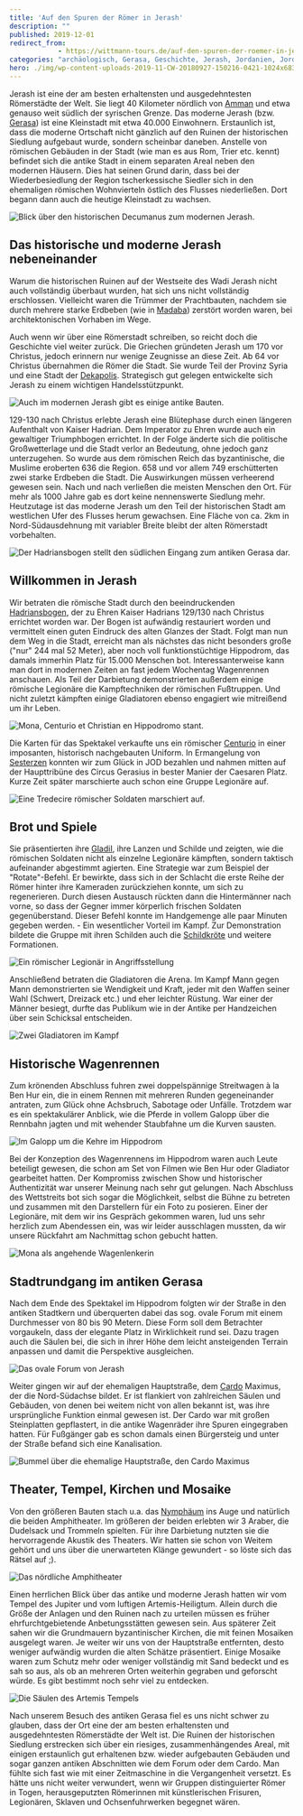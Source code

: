 ```yaml
---
title: 'Auf den Spuren der Römer in Jerash'
description: ""
published: 2019-12-01
redirect_from: 
            - https://wittmann-tours.de/auf-den-spuren-der-roemer-in-jerash/
categories: "archäologisch, Gerasa, Geschichte, Jerash, Jordanien, Jordanien, Pferde, Römer, römisch, Wagenrennen"
hero: ./img/wp-content-uploads-2019-11-CW-20180927-150216-0421-1024x683.jpg
---
```

Jerash ist eine der am besten erhaltensten und ausgedehntesten Römerstädte der Welt. Sie liegt 40 Kilometer nördlich von [Amman](http://wittmann-tours.de/erste-eindruecke-aus-jordanien-in-amman) und etwa genauso weit südlich der syrischen Grenze. Das moderne Jerash (bzw. [Gerasa](https://de.wikipedia.org/wiki/Gerasa)) ist eine Kleinstadt mit etwa 40.000 Einwohnern. Erstaunlich ist, dass die moderne Ortschaft nicht gänzlich auf den Ruinen der historischen Siedlung aufgebaut wurde, sondern scheinbar daneben. Anstelle von römischen Gebäuden in der Stadt (wie man es aus Rom, Trier etc. kennt) befindet sich die antike Stadt in einem separaten Areal neben den modernen Häusern. Dies hat seinen Grund darin, dass bei der Wiederbesiedlung der Region tscherkessische Siedler sich in den ehemaligen römischen Wohnvierteln östlich des Flusses niederließen. Dort begann dann auch die heutige Kleinstadt zu wachsen.

![Blick über den historischen Decumanus zum modernen Jerash.](./img/wp-content-uploads-2019-11-CW-20180927-150216-0421-1024x683.jpg)

<!--more-->

## Das historische und moderne Jerash nebeneinander

Warum die historischen Ruinen auf der Westseite des Wadi Jerash nicht auch vollständig überbaut wurden, hat sich uns nicht vollständig erschlossen. Vielleicht waren die Trümmer der Prachtbauten, nachdem sie durch mehrere starke Erdbeben (wie in [Madaba](http://wittmann-tours.de/die-filigranen-mosaike-von-madaba)) zerstört worden waren, bei architektonischen Vorhaben im Wege.

Auch wenn wir über eine Römerstadt schreiben, so reicht doch die Geschichte viel weiter zurück. Die Griechen gründeten Jerash um 170 vor Christus, jedoch erinnern nur wenige Zeugnisse an diese Zeit. Ab 64 vor Christus übernahmen die Römer die Stadt. Sie wurde Teil der Provinz Syria und eine Stadt der [Dekapolis](https://de.wikipedia.org/wiki/Dekapolis). Strategisch gut gelegen entwickelte sich Jerash zu einem wichtigen Handelsstützpunkt.

![Auch im modernen Jerash gibt es einige antike Bauten.](./img/wp-content-uploads-2019-11-CW-20180927-104106-0376-1024x683.jpg)

129-130 nach Christus erlebte Jerash eine Blütephase durch einen längeren Aufenthalt von Kaiser Hadrian. Dem Imperator zu Ehren wurde auch ein gewaltiger Triumphbogen errichtet. In der Folge änderte sich die politische Großwetterlage und die Stadt verlor an Bedeutung, ohne jedoch ganz unterzugehen. So wurde aus dem römischen Reich das byzantinische, die Muslime eroberten 636 die Region. 658 und vor allem 749 erschütterten zwei starke Erdbeben die Stadt. Die Auswirkungen müssen verheerend gewesen sein. Nach und nach verließen die meisten Menschen den Ort. Für mehr als 1000 Jahre gab es dort keine nennenswerte Siedlung mehr. Heutzutage ist das moderne Jerash um den Teil der historischen Stadt am westlichen Ufer des Flusses herum gewachsen. Eine Fläche von ca. 2km in Nord-Südausdehnung mit variabler Breite bleibt der alten Römerstadt vorbehalten.

![Der Hadriansbogen stellt den südlichen Eingang zum antiken Gerasa dar.](./img/wp-content-uploads-2019-11-CW-20180927-093101-3024-1024x683.jpg)

## Willkommen in Jerash

Wir betraten die römische Stadt durch den beeindruckenden [Hadriansbogen](<https://de.wikipedia.org/wiki/Hadriansbogen_(Gerasa)>), der zu Ehren Kaiser Hadrians 129/130 nach Christus errichtet worden war. Der Bogen ist aufwändig restauriert worden und vermittelt einen guten Eindruck des alten Glanzes der Stadt. Folgt man nun dem Weg in die Stadt, erreicht man als nächstes das nicht besonders große ("nur" 244 mal 52 Meter), aber noch voll funktionstüchtige Hippodrom, das damals immerhin Platz für 15.000 Menschen bot. Interessanterweise kann man dort in modernen Zeiten an fast jedem Wochentag Wagenrennen anschauen. Als Teil der Darbietung demonstrierten außerdem einige römische Legionäre die Kampftechniken der römischen Fußtruppen. Und nicht zuletzt kämpften einige Gladiatoren ebenso engagiert wie mitreißend um ihr Leben.

![Mona, Centurio et Christian en Hippodromo stant.](./img/wp-content-uploads-2019-11-CW-20180927-095055-0361-1024x683.jpg)

Die Karten für das Spektakel verkaufte uns ein römischer [Centurio](https://de.wikipedia.org/wiki/Centurio) in einer imposanten, historisch nachgebauten Uniform. In Ermangelung von [Sesterzen](https://de.wikipedia.org/wiki/Sesterz) konnten wir zum Glück in JOD bezahlen und nahmen mitten auf der Haupttribüne des Circus Gerasius in bester Manier der Caesaren Platz. Kurze Zeit später marschierte auch schon eine Gruppe Legionäre auf.

![Eine Tredecire römischer Soldaten marschiert auf.](./img/wp-content-uploads-2019-11-CW-20180927-113555-3057-1024x683.jpg)

## Brot und Spiele

Sie präsentierten ihre [GladiI](<https://de.wikipedia.org/wiki/Gladius_(Waffe)>), ihre Lanzen und Schilde und zeigten, wie die römischen Soldaten nicht als einzelne Legionäre kämpften, sondern taktisch aufeinander abgestimmt agierten. Eine Strategie war zum Beispiel der "Rotate"-Befehl. Er bewirkte, dass sich in der Schlacht die erste Reihe der Römer hinter ihre Kameraden zurückziehen konnte, um sich zu regenerieren. Durch diesen Austausch rückten dann die Hintermänner nach vorne, so dass der Gegner immer körperlich frischen Soldaten gegenüberstand. Dieser Befehl konnte im Handgemenge alle paar Minuten gegeben werden. - Ein wesentlicher Vorteil im Kampf. Zur Demonstration bildete die Gruppe mit ihren Schilden auch die [Schildkröte](https://de.wikipedia.org/wiki/Schildkr%C3%B6tenformation) und weitere Formationen.

![Ein römischer Legionär in Angriffsstellung](./img/wp-content-uploads-2019-11-CW-20180927-113853-3059-1024x683.jpg)

Anschließend betraten die Gladiatoren die Arena. Im Kampf Mann gegen Mann demonstrierten sie Wendigkeit und Kraft, jeder mit den Waffen seiner Wahl (Schwert, Dreizack etc.) und eher leichter Rüstung. War einer der Männer besiegt, durfte das Publikum wie in der Antike per Handzeichen über sein Schicksal entscheiden.

![Zwei Gladiatoren im Kampf](./img/wp-content-uploads-2019-11-CW-20180927-115418-3072-1024x683.jpg)

## Historische Wagenrennen

Zum krönenden Abschluss fuhren zwei doppelspännige Streitwagen à la Ben Hur ein, die in einem Rennen mit mehreren Runden gegeneinander antraten, zum Glück ohne Achsbruch, Sabotage oder Unfälle. Trotzdem war es ein spektakulärer Anblick, wie die Pferde in vollem Galopp über die Rennbahn jagten und mit wehender Staubfahne um die Kurven sausten.

![Im Galopp um die Kehre im Hippodrom](./img/wp-content-uploads-2019-11-CW-20180927-115818-3148-1-1024x683.jpg)

Bei der Konzeption des Wagenrennens im Hippodrom waren auch Leute beteiligt gewesen, die schon am Set von Filmen wie Ben Hur oder Gladiator gearbeitet hatten. Der Kompromiss zwischen Show und historischer Authentizität war unserer Meinung nach sehr gut gelungen. Nach Abschluss des Wettstreits bot sich sogar die Möglichkeit, selbst die Bühne zu betreten und zusammen mit den Darstellern für ein Foto zu posieren. Einer der Legionäre, mit dem wir ins Gespräch gekommen waren, lud uns sehr herzlich zum Abendessen ein, was wir leider ausschlagen mussten, da wir unsere Rückfahrt am Nachmittag schon gebucht hatten.

![Mona als angehende Wagenlenkerin](./img/wp-content-uploads-2019-11-CW-20180927-120340-0387-1024x683.jpg)

## Stadtrundgang im antiken Gerasa

Nach dem Ende des Spektakel im Hippodrom folgten wir der Straße in den antiken Stadtkern und überquerten dabei das sog. ovale Forum mit einem Durchmesser von 80 bis 90 Metern. Diese Form soll dem Betrachter vorgaukeln, dass der elegante Platz in Wirklichkeit rund sei. Dazu tragen auch die Säulen bei, die sich in ihrer Höhe dem leicht ansteigenden Terrain anpassen und damit die Perspektive ausgleichen.

![Das ovale Forum von Jerash](./img/wp-content-uploads-2019-11-CW-20180927-152144-3211-Edit-1024x576.jpg)

Weiter gingen wir auf der ehemaligen Hauptstraße, dem [Cardo](https://de.wikipedia.org/wiki/Cardo) Maximus, der die Nord-Südachse bildet. Er ist flankiert von zahlreichen Säulen und Gebäuden, von denen bei weitem nicht von allen bekannt ist, was ihre ursprüngliche Funktion einmal gewesen ist. Der Cardo war mit großen Steinplatten gepflastert, in die antike Wagenräder ihre Spuren eingegraben hatten. Für Fußgänger gab es schon damals einen Bürgersteig und unter der Straße befand sich eine Kanalisation.

![Bummel über die ehemalige Hauptstraße, den Cardo Maximus](./img/wp-content-uploads-2019-11-CW-20180927-101801-3045-1024x683.jpg)

## Theater, Tempel, Kirchen und Mosaike

Von den größeren Bauten stach u.a. das [Nymphäum](https://de.wikipedia.org/wiki/Nymph%C3%A4um) ins Auge und natürlich die beiden Amphitheater. Im größeren der beiden erlebten wir 3 Araber, die Dudelsack und Trommeln spielten. Für ihre Darbietung nutzten sie die hervorragende Akustik des Theaters. Wir hatten sie schon von Weitem gehört und uns über die unerwarteten Klänge gewundert - so löste sich das Rätsel auf ;).

![Das nördliche Amphitheater](./img/wp-content-uploads-2019-11-CW-20180927-142333-3190-1024x683.jpg)

Einen herrlichen Blick über das antike und moderne Jerash hatten wir vom Tempel des Jupiter und vom luftigen Artemis-Heiligtum. Allein durch die Größe der Anlagen und den Ruinen nach zu urteilen müssen es früher ehrfurchtgebietende Anbetungsstätten gewesen sein. Aus späterer Zeit sahen wir die Grundmauern byzantinischer Kirchen, die mit feinen Mosaiken ausgelegt waren. Je weiter wir uns von der Hauptstraße entfernten, desto weniger aufwändig wurden die alten Schätze präsentiert. Einige Mosaike waren zum Schutz mehr oder weniger vollständig mit Sand bedeckt und es sah so aus, als ob an mehreren Orten weiterhin gegraben und geforscht würde. Es gibt bestimmt noch sehr viel zu entdecken.

![Die Säulen des Artemis Tempels](./img/wp-content-uploads-2019-11-CW-20180927-143522-3198-1024x683.jpg)

Nach unserem Besuch des antiken Gerasa fiel es uns nicht schwer zu glauben, dass der Ort eine der am besten erhaltensten und ausgedehntesten Römerstädte der Welt ist. Die Ruinen der historischen Siedlung erstrecken sich über ein riesiges, zusammenhängendes Areal, mit einigen erstaunlich gut erhaltenen bzw. wieder aufgebauten Gebäuden und sogar ganzen antiken Abschnitten wie dem Forum oder dem Cardo. Man fühlte sich fast wie mit einer Zeitmaschine in die Vergangenheit versetzt. Es hätte uns nicht weiter verwundert, wenn wir Gruppen distinguierter Römer in Togen, herausgeputzten Römerinnen mit künstlerischen Frisuren, Legionären, Sklaven und Ochsenfuhrwerken begegnet wären.
